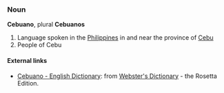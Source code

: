 ===Noun===
'''Cebuano''', plural '''Cebuanos'''
#Language spoken in the [[Philippines]] in and near the province of [[Cebu]]
#People of Cebu

==== External links====
*[http://www.websters-online-dictionary.org/definition/Cebuano-english/ Cebuano - English Dictionary]: from [http://www.websters-online-dictionary.org/ Webster's Dictionary] - the Rosetta Edition.